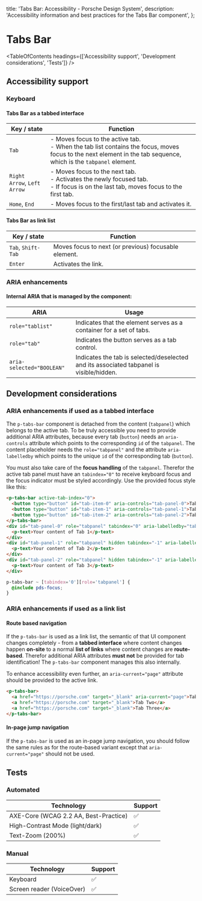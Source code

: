 
  title: 'Tabs Bar: Accessibility - Porsche Design System',
  description: 'Accessibility information and best practices for the Tabs Bar component',
};

# Tabs Bar <ComponentStatus tagName="p-tabs-bar"></ComponentStatus>

<TableOfContents headings={['Accessibility support', 'Development considerations', 'Tests']} />

## Accessibility support

### Keyboard

#### Tabs Bar as a tabbed interface

| Key / state                 | Function                                                                                                                                                            |
| --------------------------- | ------------------------------------------------------------------------------------------------------------------------------------------------------------------- |
| `Tab`                       | - Moves focus to the active tab.<br/> - When the tab list contains the focus, moves focus to the next element in the tab sequence, which is the `tabpanel` element. |
| `Right Arrow`, `Left Arrow` | - Moves focus to the next tab.<br/> - Activates the newly focused tab.<br/> - If focus is on the last tab, moves focus to the first tab.                            |
| `Home`, `End`               | - Moves focus to the first/last tab and activates it.                                                                                                               |

#### Tabs Bar as link list

| Key / state        | Function                                             |
| ------------------ | ---------------------------------------------------- |
| `Tab`, `Shift-Tab` | Moves focus to next (or previous) focusable element. |
| `Enter`            | Activates the link.                                  |

### ARIA enhancements

#### Internal **ARIA** that is managed by the component:

| ARIA                      | Usage                                                                                   |
| ------------------------- | --------------------------------------------------------------------------------------- |
| `role="tablist"`          | Indicates that the element serves as a container for a set of tabs.                     |
| `role="tab"`              | Indicates the button serves as a tab control.                                           |
| `aria-selected="BOOLEAN"` | Indicates the tab is selected/deselected and its associated tabpanel is visible/hidden. |

## Development considerations

### ARIA enhancements if used as a tabbed interface

The `p-tabs-bar` component is detached from the content (`tabpanel`) which belongs to the active tab. To be truly
accessible you need to provide additional ARIA attributes, because every tab (`button`) needs an `aria-controls`
attribute which points to the corresponding `id` of the `tabpanel`. The content placeholder needs the `role="tabpanel"`
and the attribute `aria-labelledby` which points to the unique `id` of the corresponding tab (`button`).

You must also take care of the **focus handling** of the `tabpanel`. Therefor the active tab panel must have an
`tabindex="0"` to receive keyboard focus and the focus indicator must be styled accordingly. Use the provided focus
style like this:

```html
<p-tabs-bar active-tab-index="0">
  <button type="button" id="tab-item-0" aria-controls="tab-panel-0">Tab One</button>
  <button type="button" id="tab-item-1" aria-controls="tab-panel-1">Tab Two</button>
  <button type="button" id="tab-item-2" aria-controls="tab-panel-2">Tab Three</button>
</p-tabs-bar>
<div id="tab-panel-0" role="tabpanel" tabindex="0" aria-labelledby="tab-item-0">
  <p-text>Your content of Tab 1</p-text>
</div>
<div id="tab-panel-1" role="tabpanel" hidden tabindex="-1" aria-labelledby="tab-item-1">
  <p-text>Your content of Tab 2</p-text>
</div>
<div id="tab-panel-2" role="tabpanel" hidden tabindex="-1" aria-labelledby="tab-item-2">
  <p-text>Your content of Tab 3</p-text>
</div>
```

```scss
p-tabs-bar ~ [tabindex='0'][role='tabpanel'] {
  @include pds-focus;
}
```

### ARIA enhancements if used as a link list

#### Route based navigation

If the `p-tabs-bar` is used as a link list, the semantic of that UI component changes completely - from a **tabbed
interface** where content changes happen **on-site** to a normal **list of links** where content changes are
**route-based**. Therefor additional ARIA attributes **must not** be provided for tab identification! The `p-tabs-bar`
component manages this also internally.

To enhance accessibility even further, an `aria-current="page"` attribute should be provided to the active link.

```html
<p-tabs-bar>
  <a href="https://porsche.com" target="_blank" aria-current="page">Tab One</a>
  <a href="https://porsche.com" target="_blank">Tab Two</a>
  <a href="https://porsche.com" target="_blank">Tab Three</a>
</p-tabs-bar>
```

#### In-page jump navigation

If the `p-tabs-bar` is used as an in-page jump navigation, you should follow the same rules as for the route-based
variant except that `aria-current="page"` should not be used.

## Tests

### Automated

| Technology                            | Support |
| ------------------------------------- | ------- |
| AXE-Core (WCAG 2.2 AA, Best-Practice) | ✅      |
| High-Contrast Mode (light/dark)       | ✅      |
| Text-Zoom (200%)                      | ✅      |

### Manual

| Technology                | Support |
| ------------------------- | ------- |
| Keyboard                  | ✅      |
| Screen reader (VoiceOver) | ✅      |
